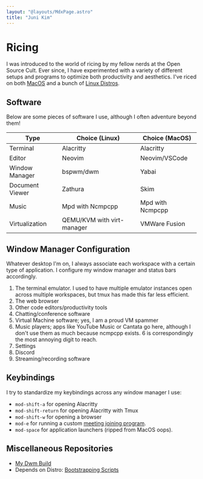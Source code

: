 ```yaml
---
layout: "@layouts/MdxPage.astro"
title: "Juni Kim"
---
```


# Ricing

I was introduced to the world of ricing by my fellow nerds at the Open Source
Cult. Ever since, I have experimented with a variety of different setups and
programs to optimize both productivity and aesthetics. I've riced on both
[MacOS](/ricing/macos) and a bunch of [Linux Distros](/ricing/linux).

## Software

Below are some pieces of software I use, although I often adventure beyond them!

| Type            | Choice (Linux)             | Choice (MacOS)   |
| --------------- | -------------------------- | ---------------- |
| Terminal        | Alacritty                  | Alacritty        |
| Editor          | Neovim                     | Neovim/VSCode    |
| Window Manager  | bspwm/dwm                  | Yabai            |
| Document Viewer | Zathura                    | Skim             |
| Music           | Mpd with Ncmpcpp           | Mpd with Ncmpcpp |
| Virtualization  | QEMU/KVM with virt-manager | VMWare Fusion    |

## Window Manager Configuration

Whatever desktop I'm on, I always associate each workspace with a certain type
of application. I configure my window manager and status bars accordingly.

1. The terminal emulator. I used to have multiple emulator instances open across
   multiple workspaces, but tmux has made this far less efficient.
2. The web browser
3. Other code editors/productivity tools
4. Chatting/conference software
5. Virtual Machine software; yes, I am a proud VM spammer
6. Music players; apps like YouTube Music or Cantata go here, although I don't
   use them as much because ncmpcpp exists. 6 is correspondingly the most
   annoying digit to reach.
7. Settings
8. Discord
9. Streaming/recording software

## Keybindings

I try to standardize my keybindings across any window manager I use:

- `mod-shift-a` for opening Alacritty
- `mod-shift-return` for opening Alacritty with Tmux
- `mod-shift-w` for opening a browser
- `mod-e` for running a custom
  [meeting joining program](https://github.com/junikimm717/mt).
- `mod-space` for application launchers (ripped from MacOS oops).

## Miscellaneous Repositories

- [My Dwm Build](https://github.com/junikimm717/dwm)
- Depends on Distro:
  [Bootstrapping Scripts](https://git.junickim.me/junikimm717/server2023)
